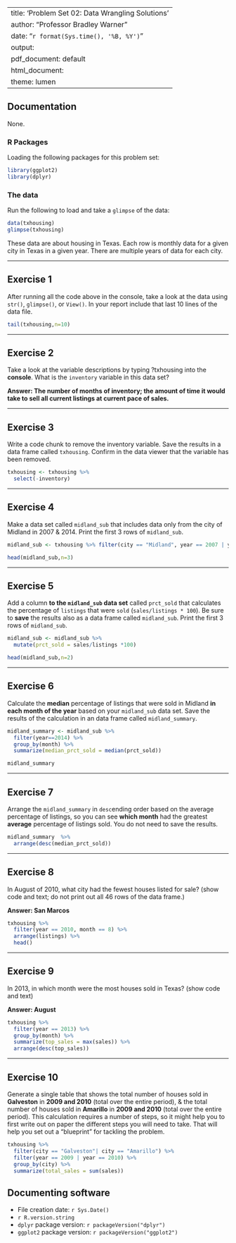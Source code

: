 
---
title: 'Problem Set 02: Data Wrangling Solutions'
author: "Professor Bradley Warner"
date: "`r format(Sys.time(), '%B, %Y')`"
output:
  pdf_document: default
  html_document:
    theme: lumen
---

## Documentation 

None.

### R Packages 

Loading the following packages for this problem set:
```r
library(ggplot2)
library(dplyr)
```

### The data
Run the following to load and take a `glimpse` of the data:
```r
data(txhousing)
glimpse(txhousing)
```

These data are about housing in Texas. Each row is monthly data for a given city in Texas in a given year. There are multiple years of data for each city. 

***

## Exercise 1

After running all the code above in the console, take a look at the data using `str()`, `glimpse()`, or `View()`. In your report include that last 10 lines of the data file. 

```r
tail(txhousing,n=10)
```

***

## Exercise 2
Take a look at the variable descriptions by typing ?txhousing into the **console**. What is the `inventory` variable in this data set?

**Answer: The number of months of inventory; the amount of time it would take to sell all current listings at current pace of sales.**

***

## Exercise 3
Write a code chunk to remove the inventory variable. Save the results in a data frame called `txhousing`. Confirm in the data viewer that the variable has been removed. 

```r
txhousing <- txhousing %>% 
  select(-inventory)
```

***

## Exercise 4
Make a data set called `midland_sub` that includes data only from the city of Midland in 2007 & 2014. Print the first 3 rows of `midland_sub`.

```r
midland_sub <- txhousing %>% filter(city == "Midland", year == 2007 | year == 2014)
```

```r
head(midland_sub,n=3)
```

***

## Exercise 5
Add a column **to the `midland_sub` data set** called `prct_sold` that calculates the percentage of `listings` that were `sold` (`sales/listings * 100`). Be sure to **save** the results also as a data frame called `midland_sub`. Print the first 3 rows of `midland_sub`.

```r
midland_sub <- midland_sub %>% 
  mutate(prct_sold = sales/listings *100) 
```

```r
head(midland_sub,n=2)
```


***

## Exercise 6
Calculate the **median** percentage of listings that were sold in Midland **in each month of the year** based on your `midland_sub` data set. Save the results of the calculation in an data frame called `midland_summary`. 


```r
midland_summary <- midland_sub %>% 
  filter(year==2014) %>%
  group_by(month) %>%
  summarize(median_prct_sold = median(prct_sold))
```

```r
midland_summary
```

***

## Exercise 7
Arrange the `midland_summary` in `desc`ending order based on the average percentage of listings, so you can see **which month** had the greatest **average** percentage of listings sold.  You do not need to save the results. 

```r
midland_summary  %>% 
  arrange(desc(median_prct_sold))
```

***


## Exercise 8
In August of 2010, what city had the fewest houses listed for sale? (show code and text; do not print out all 46 rows of the data frame.)


**Answer: San Marcos**

```r
txhousing %>% 
  filter(year == 2010, month == 8) %>%
  arrange(listings) %>%
  head()
```

***

## Exercise 9
In 2013, in which month were the most houses sold in Texas? (show code and text)

**Answer: August**


```r
txhousing %>% 
  filter(year == 2013) %>%
  group_by(month) %>%
  summarize(top_sales = max(sales)) %>%
  arrange(desc(top_sales))
```


***

## Exercise 10

Generate a single table that shows the total number of houses sold in **Galveston** in **2009 and 2010** (total over the entire period), & the total number of houses sold in **Amarillo** in **2009 and 2010** (total over the entire period). This calculation requires a number of steps, so it might help you to first write out on paper the different steps you will need to take. That will help you set out a "blueprint" for tackling the problem.


```r
txhousing %>% 
  filter(city == "Galveston"| city == "Amarillo") %>%
  filter(year == 2009 | year == 2010) %>%
  group_by(city) %>%
  summarize(total_sales = sum(sales))
```

## Documenting software 

  * File creation date: `r Sys.Date()`
  * `r R.version.string`
  * `dplyr` package version: `r packageVersion("dplyr")`
  * `ggplot2` package version: `r packageVersion("ggplot2")`

